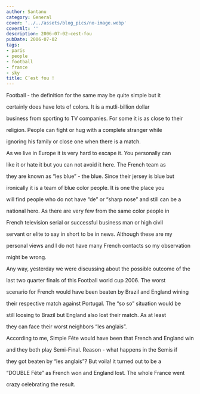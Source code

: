 ```yaml
---
author: Santanu
category: General
cover: '../../assets/blog_pics/no-image.webp'
coverAlt: ''
description: 2006-07-02-cest-fou
pubDate: 2006-07-02
tags:
- paris
- people
- football
- france
- sky
title: C’est fou !
---
```


Football - the definition for the same may be quite simple but it

certainly does have lots of colors. It is a mutli-billion dollar

business from sporting to TV companies. For some it is as close to their

religion. People can fight or hug with a complete stranger while

ignoring his family or close one when there is a match.  

  



As we live in Europe it is very hard to escape it. You personally can

like it or hate it but you can not avoid it here. The French team as

they are known as “les blue” - the blue. Since their jersey is blue but

ironically it is a team of blue color people. It is one the place you

will find people who do not have “de” or “sharp nose” and still can be a

national hero. As there are very few from the same color people in

French television serial or successful business man or high civil

servant or elite to say in short to be in news. Although these are my

personal views and I do not have many French contacts so my observation

might be wrong.  

  



Any way, yesterday we were discussing about the possible outcome of the

last two quarter finals of this Football world cup 2006. The worst

scenario for French would have been beaten by Brazil and England wining

their respective match against Portugal. The “so so” situation would be

still loosing to Brazil but England also lost their match. As at least

they can face their worst neighbors “les anglais”.  

  



According to me, Simple Fête would have been that French and England win

and they both play Semi-Final. Reason - what happens in the Semis if

they got beaten by “les anglais”? But voila! it turned out to be a

“DOUBLE Fête” as French won and England lost. The whole France went

crazy celebrating the result.